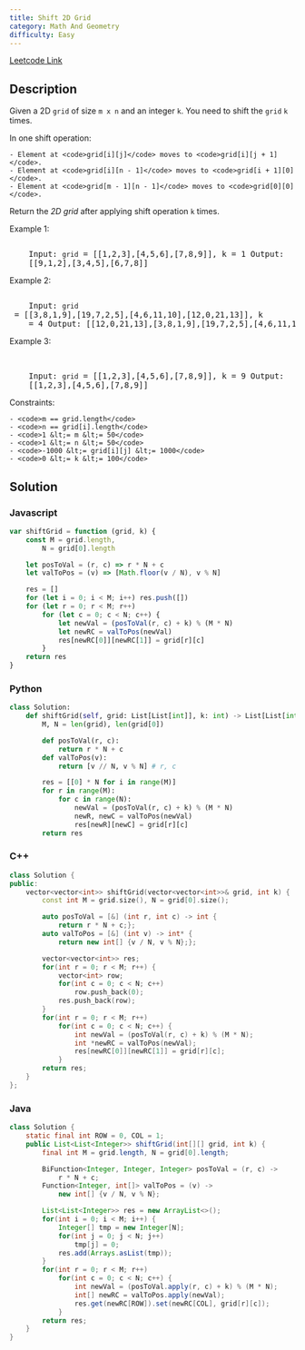 ```yaml
---
title: Shift 2D Grid
category: Math And Geometry
difficulty: Easy
---
```


<Callout>

[Leetcode Link](https://leetcode.com/problems/shift-2d-grid)

</Callout>

## Description

Given a 2D <code>grid</code> of size <code>m x n</code> and an integer <code>k</code>. You need to shift the <code>grid</code> <code>k</code> times.

In one shift operation:

    - Element at <code>grid[i][j]</code> moves to <code>grid[i][j + 1]</code>.
    - Element at <code>grid[i][n - 1]</code> moves to <code>grid[i + 1][0]</code>.
    - Element at <code>grid[m - 1][n - 1]</code> moves to <code>grid[0][0]</code>.

Return the _2D grid_ after applying shift operation <code>k</code> times.

Example 1:

<Image
	alt=""
	src="https://assets.leetcode.com/uploads/2019/11/05/e1.png"
	width={400}
	height={178}
/>
<br />

<pre className="overflow-x-auto">
	Input: <code>grid</code> = [[1,2,3],[4,5,6],[7,8,9]], k = 1 Output:
	[[9,1,2],[3,4,5],[6,7,8]]
</pre>

Example 2:

<Image
	alt=""
	src="https://assets.leetcode.com/uploads/2019/11/05/e2.png"
	width={400}
	height={166}
/>
<br />

<pre className="overflow-x-auto">
	Input: <code>grid</code> = [[3,8,1,9],[19,7,2,5],[4,6,11,10],[12,0,21,13]], k
	= 4 Output: [[12,0,21,13],[3,8,1,9],[19,7,2,5],[4,6,11,10]]
</pre>

Example 3:

<br />

<pre className="overflow-x-auto">
	Input: <code>grid</code> = [[1,2,3],[4,5,6],[7,8,9]], k = 9 Output:
	[[1,2,3],[4,5,6],[7,8,9]]
</pre>

Constraints:

    - <code>m == grid.length</code>
    - <code>n == grid[i].length</code>
    - <code>1 &lt;= m &lt;= 50</code>
    - <code>1 &lt;= n &lt;= 50</code>
    - <code>-1000 &lt;= grid[i][j] &lt;= 1000</code>
    - <code>0 &lt;= k &lt;= 100</code>

## Solution

### Javascript

```javascript
var shiftGrid = function (grid, k) {
	const M = grid.length,
		N = grid[0].length

	let posToVal = (r, c) => r * N + c
	let valToPos = (v) => [Math.floor(v / N), v % N]

	res = []
	for (let i = 0; i < M; i++) res.push([])
	for (let r = 0; r < M; r++)
		for (let c = 0; c < N; c++) {
			let newVal = (posToVal(r, c) + k) % (M * N)
			let newRC = valToPos(newVal)
			res[newRC[0]][newRC[1]] = grid[r][c]
		}
	return res
}
```

### Python

```python
class Solution:
    def shiftGrid(self, grid: List[List[int]], k: int) -> List[List[int]]:
        M, N = len(grid), len(grid[0])

        def posToVal(r, c):
            return r * N + c
        def valToPos(v):
            return [v // N, v % N] # r, c

        res = [[0] * N for i in range(M)]
        for r in range(M):
            for c in range(N):
                newVal = (posToVal(r, c) + k) % (M * N)
                newR, newC = valToPos(newVal)
                res[newR][newC] = grid[r][c]
        return res

```

### C++

```cpp
class Solution {
public:
    vector<vector<int>> shiftGrid(vector<vector<int>>& grid, int k) {
        const int M = grid.size(), N = grid[0].size();

        auto posToVal = [&] (int r, int c) -> int {
            return r * N + c;};
        auto valToPos = [&] (int v) -> int* {
            return new int[] {v / N, v % N};};

        vector<vector<int>> res;
        for(int r = 0; r < M; r++) {
            vector<int> row;
            for(int c = 0; c < N; c++)
                row.push_back(0);
            res.push_back(row);
        }
        for(int r = 0; r < M; r++)
            for(int c = 0; c < N; c++) {
                int newVal = (posToVal(r, c) + k) % (M * N);
                int *newRC = valToPos(newVal);
                res[newRC[0]][newRC[1]] = grid[r][c];
            }
        return res;
    }
};

```

### Java

```java
class Solution {
    static final int ROW = 0, COL = 1;
    public List<List<Integer>> shiftGrid(int[][] grid, int k) {
        final int M = grid.length, N = grid[0].length;

        BiFunction<Integer, Integer, Integer> posToVal = (r, c) ->
            r * N + c;
        Function<Integer, int[]> valToPos = (v) ->
            new int[] {v / N, v % N};

        List<List<Integer>> res = new ArrayList<>();
        for(int i = 0; i < M; i++) {
            Integer[] tmp = new Integer[N];
            for(int j = 0; j < N; j++)
                tmp[j] = 0;
            res.add(Arrays.asList(tmp));
        }
        for(int r = 0; r < M; r++)
            for(int c = 0; c < N; c++) {
                int newVal = (posToVal.apply(r, c) + k) % (M * N);
                int[] newRC = valToPos.apply(newVal);
                res.get(newRC[ROW]).set(newRC[COL], grid[r][c]);
            }
        return res;
    }
}

```
